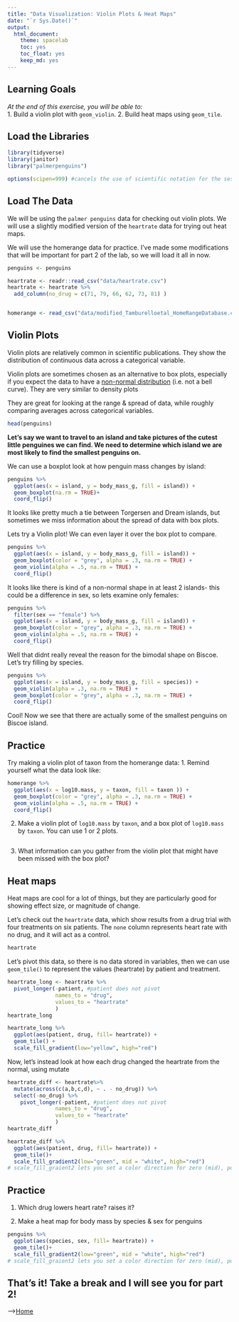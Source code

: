 ```yaml
---
title: "Data Visualization: Violin Plots & Heat Maps"
date: "`r Sys.Date()`"
output:
  html_document: 
    theme: spacelab
    toc: yes
    toc_float: yes
    keep_md: yes
---
```


## Learning Goals
*At the end of this exercise, you will be able to:*    
1. Build a violin plot with `geom_violin`.
2. Build heat maps using `geom_tile`.


## Load the Libraries
```r
library(tidyverse)
library(janitor)
library("palmerpenguins")

options(scipen=999) #cancels the use of scientific notation for the session


```

## Load The Data

We will be using the `palmer penguins` data for checking out violin plots.
We will use a slightly modified version of the `heartrate` data for trying out heat maps.

We will use the homerange data for practice. I've made some modifications that will be important for part 2 of the lab, so we will load it all in now.
```r

penguins <- penguins

heartrate <- readr::read_csv("data/heartrate.csv")
heartrate <- heartrate %>%
  add_column(no_drug = c(71, 79, 66, 62, 73, 81) )


homerange <- read_csv("data/modified_Tamburelloetal_HomeRangeDatabase.csv")
```

## Violin Plots

  Violin plots are relatively common in scientific publications. They show 
the distribution of continuous data across a categorical variable.

  Violin plots are sometimes chosen as an alternative to box plots, especially if you expect the data to have a [non-normal distribution](https://en.wikipedia.org/wiki/Normal_distribution) (i.e. not a bell curve). They are very similar to density plots 
  
  They are great for looking at the range & spread of data, while roughly comparing averages across categorical variables.

```r
head(penguins)
```


**Let's say we want to travel to an island and take pictures of the cutest little penguines we can find. We need to determine which island we are most likely to find the smallest penguins on.**

We can use a boxplot look at how penguin mass changes by island:
```r
penguins %>% 
  ggplot(aes(x = island, y = body_mass_g, fill = island)) +
  geom_boxplot(na.rm = TRUE)+
  coord_flip()
```

It looks like pretty much a tie between Torgersen and Dream islands, but sometimes we miss information about the spread of data with box plots. 

Lets try a Violin plot! We can even layer it over the box plot to compare.
```r
penguins %>% 
  ggplot(aes(x = island, y = body_mass_g, fill = island)) +
  geom_boxplot(color = "grey", alpha = .3, na.rm = TRUE) +
  geom_violin(alpha = .5, na.rm = TRUE) +
  coord_flip()
```

It looks like there is kind of a non-normal shape in at least 2 islands- 
this could be a difference in sex, so lets examine only females:
```r
penguins %>% 
  filter(sex == "female") %>% 
  ggplot(aes(x = island, y = body_mass_g, fill = island)) +
  geom_boxplot(color = "grey", alpha = .3, na.rm = TRUE) +
  geom_violin(alpha = .5, na.rm = TRUE) +
  coord_flip()
```
Well that didnt really reveal the reason for the bimodal shape on Biscoe. 
Let's try filling by species.
```r
penguins %>% 
  ggplot(aes(x = island, y = body_mass_g, fill = species)) +
  geom_violin(alpha = .3, na.rm = TRUE) +
  geom_boxplot(color = "grey", alpha = .3, na.rm = TRUE) +
  coord_flip()
```


Cool! Now we see that there are actually some of the smallest penguins on Biscoe island. 

## Practice

Try making a violin plot of taxon from the homerange data:
 1. Remind yourself what the data look like:

```r
homerange %>% 
  ggplot(aes(x = log10.mass, y = taxon, fill = taxon )) +
  geom_boxplot(color = "grey", alpha = .3, na.rm = TRUE) +
  geom_violin(alpha = .5, na.rm = TRUE) +
  coord_flip()
```

  2. Make a violin plot of `log10.mass` by `taxon`, and a box plot of `log10.mass` by `taxon`. You can use 1 or 2 plots.
```r

```

3. What information can you gather from the violin plot that might have been missed with the box plot?


## Heat maps

Heat maps are cool for a lot of things, but they are particularly good for showing effect size, or magnitude of change.

Let's check out the `heartrate` data, which show results from a drug trial with four treatments on six patients. The `none` column represents heart rate with no drug, and it will act as a control.  
```r
heartrate
```

Let's pivot this data, so there is no data stored in variables, then we can use `geom_tile()` to represent the values (heartrate) by patient and treatment. 
```r
heartrate_long <- heartrate %>% 
  pivot_longer(-patient, #patient does not pivot
               names_to = "drug", 
               values_to = "heartrate"
               )
heartrate_long
```

```r
heartrate_long %>%
  ggplot(aes(patient, drug, fill= heartrate)) + 
  geom_tile() +
  scale_fill_gradient(low="yellow", high="red")
```

Now, let's instead look at how each drug changed the heartrate from the normal, using mutate
```r
heartrate_diff <- heartrate%>%
  mutate(across(c(a,b,c,d), ~ . - no_drug)) %>% 
  select(-no_drug) %>% 
    pivot_longer(-patient, #patient does not pivot
               names_to = "drug", 
               values_to = "heartrate"
               ) 
heartrate_diff
```

```r
heartrate_diff %>% 
  ggplot(aes(patient, drug, fill= heartrate)) + 
  geom_tile()+
  scale_fill_gradient2(low="green", mid = "white", high="red")
# scale_fill_graient2 lets you set a color direction for zero (mid), positive (high), and negative (low)
```


## Practice
  1. Which drug lowers heart rate? raises it?

  2. Make a heat map for body mass by species & sex for penguins

```r
penguins %>% 
  ggplot(aes(species, sex, fill= heartrate)) + 
  geom_tile()+
  scale_fill_gradient2(low="green", mid = "white", high="red")
# scale_fill_graient2 lets you set a color direction for zero (mid), positive (high), and negative (low)
```







## That's it! Take a break and I will see you for part 2!  

-->[Home](https://jmledford3115.github.io/datascibiol/)





